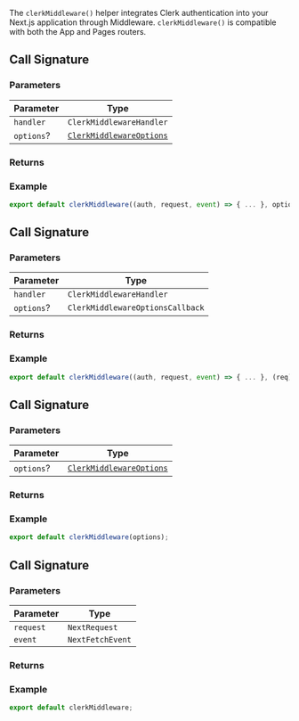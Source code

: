 The `clerkMiddleware()` helper integrates Clerk authentication into your Next.js application through Middleware. `clerkMiddleware()` is compatible with both the App and Pages routers.

## Call Signature

### Parameters

| Parameter | Type |
| ------ | ------ |
| `handler` | `ClerkMiddlewareHandler` |
| `options`? | [`ClerkMiddlewareOptions`](../interfaces/clerk-middleware-options.mdx) |

### Returns

### Example

```ts
export default clerkMiddleware((auth, request, event) => { ... }, options);
```

## Call Signature

### Parameters

| Parameter | Type |
| ------ | ------ |
| `handler` | `ClerkMiddlewareHandler` |
| `options`? | `ClerkMiddlewareOptionsCallback` |

### Returns

### Example

```ts
export default clerkMiddleware((auth, request, event) => { ... }, (req) => options);
```

## Call Signature

### Parameters

| Parameter | Type |
| ------ | ------ |
| `options`? | [`ClerkMiddlewareOptions`](../interfaces/clerk-middleware-options.mdx) |

### Returns

### Example

```ts
export default clerkMiddleware(options);
```

## Call Signature

### Parameters

| Parameter | Type |
| ------ | ------ |
| `request` | `NextRequest` |
| `event` | `NextFetchEvent` |

### Returns

### Example

```ts
export default clerkMiddleware;
```
